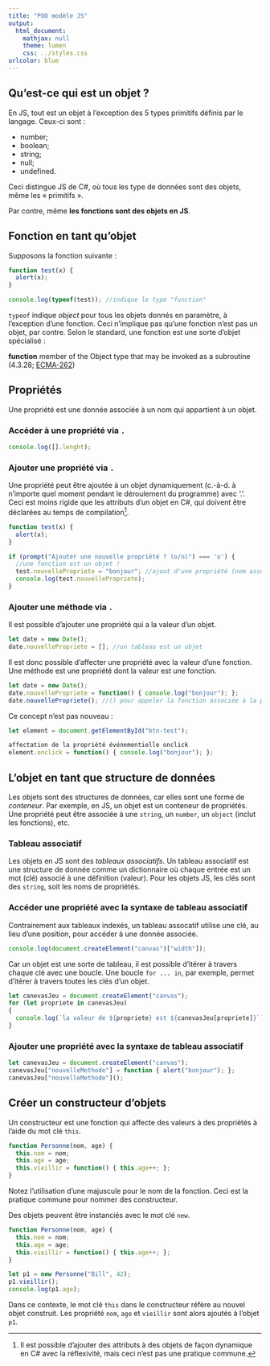 ```yaml
---
title: "POO modèle JS"
output:
  html_document:
    mathjax: null
    theme: lumen
    css: ../styles.css
urlcolor: blue
---
```


## Qu'est-ce qui est un objet ?
En JS, tout est un objet à l'exception des 5 types primitifs définis par le langage. Ceux-ci sont :

* number;
* boolean;
* string;
* null;
* undefined.

Ceci distingue JS de C#, où tous les type de données sont des objets, même les « primitifs ».

Par contre, même **les fonctions sont des objets en JS**.

## Fonction en tant qu'objet
Supposons la fonction suivante :

```js
function test(x) {
  alert(x);
}

console.log(typeof(test)); //indique le type "function"
```

`typeof` indique _object_ pour tous les objets donnés en paramètre, à l'exception d'une fonction. Ceci n'implique pas qu'une fonction n'est pas un objet, par contre. Selon le standard, une fonction est une sorte d'objet spécialisé :

**function**
member of the Object type that may be invoked as a subroutine
(4.3.28; [ECMA-262](http://www.ecma-international.org/ecma-262/7.0/index.html#sec-terms-and-definitions-function))

## Propriétés
Une propriété est une donnée associée à un nom qui appartient à un objet.

### Accéder à une propriété via `.`
```js
console.log([].lenght);
```

### Ajouter une propriété via `.`
Une propriété peut être ajoutée à un objet dynamiquement (c.-à-d. à n'importe quel moment pendant le déroulement du programme) avec '.'. Ceci est moins rigide que les attributs d'un objet en C\#, qui doivent être déclarées au temps de compilation[^1].

```js
function test(x) {
  alert(x);
}

if (prompt("Ajouter une nouvelle propriété ? (o/n)") === 'o') {
  //une fonction est un objet !
  test.nouvellePropriete = "bonjour"; //ajout d'une propriété (nom associé avec une valeur)
  console.log(test.nouvellePropriete);
}
```

### Ajouter une méthode via `.`
Il est possible d'ajouter une propriété qui a la valeur d'un objet.
```js
let date = new Date();
date.nouvellePropriete = []; //un tableau est un objet
```

Il est donc possible d'affecter une propriété avec la valeur d'une fonction. Une méthode est une propriété dont la valeur est une fonction.
```js
let date = new Date();
date.nouvellePropriete = function() { console.log("bonjour"); };
date.nouvellePropriete(); //() pour appeler la fonction associée à la propriété
```

Ce concept n'est pas nouveau :
```js
let element = document.getElementById("btn-test");

affectation de la propriété événementielle onclick
element.onclick = function() { console.log("bonjour"); };
```

## L'objet en tant que structure de données
Les objets sont des structures de données, car elles sont une forme de _conteneur_. Par exemple, en JS, un objet est un conteneur de propriétés. Une propriété peut être associée à une `string`, un `number`, un `object` (inclut les fonctions), etc.

### Tableau associatif
Les objets en JS sont des _tableaux associatifs_. Un tableau associatif est une structure de donnée comme un dictionnaire où chaque entrée est un mot (clé) associé à une définition (valeur). Pour les objets JS, les clés sont des `string`, soit les noms de propriétés.

### Accéder une propriété avec la syntaxe de tableau associatif
Contrairement aux tableaux indexés, un tableau assocatif utilise une clé, au lieu d'une position, pour accéder à une donnée associée.

```js
console.log(document.createElement("canvas")["width"]);
```

Car un objet est une sorte de tableau, il est possible d'itérer à travers chaque clé avec une boucle. Une boucle `for ... in`, par exemple, permet d'itérer à travers toutes les clés d'un objet.

```js
let canevasJeu = document.createElement("canvas");
for (let propriete in canevasJeu)
{
  console.log(`la valeur de ${propriete} est ${canevasJeu[propriete]}`);
}
```

### Ajouter une propriété avec la syntaxe de tableau associatif
```js
let canevasJeu = document.createElement("canvas");
canevasJeu["nouvelleMethode"] = function { alert("bonjour"); };
canevasJeu["nouvelleMethode"]();
```

## Créer un constructeur d'objets
Un constructeur est une fonction qui affecte des valeurs à des propriétés à l'aide du mot clé `this`.

```js
function Personne(nom, age) {
  this.nom = nom;
  this.age = age;
  this.vieillir = function() { this.age++; };
}
```
Notez l'utilisation d'une majuscule pour le nom de la fonction. Ceci est la pratique commune pour nommer des constructeur.

Des objets peuvent être instanciés avec le mot clé `new`.

```js
function Personne(nom, age) {
  this.nom = nom;
  this.age = age;
  this.vieillir = function() { this.age++; };
}

let p1 = new Personne("Bill", 42);
p1.vieillir();
console.log(p1.age);
```
Dans ce contexte, le mot clé `this` dans le constructeur réfère au nouvel objet construit. Les propriété `nom`, `age` et `vieillir` sont alors ajoutés à l'objet `p1`.

[^1]: Il est possible d'ajouter des attributs à des objets de façon dynamique en C\# avec la réflexivité, mais ceci n'est pas une pratique commune.
